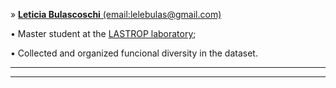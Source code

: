 » [**Leticia Bulascoschi** (email:lelebulas@gmail.com)](https://www.researchgate.net/profile/Leticia_Cagnoni)

• Master student at the [LASTROP laboratory](http://esalqlastrop.com.br/capa.asp?pi=principal);

• Collected and organized funcional diversity in the dataset.

_____________________________________________________________________________________________________

_____________________________________________________________________________________________________